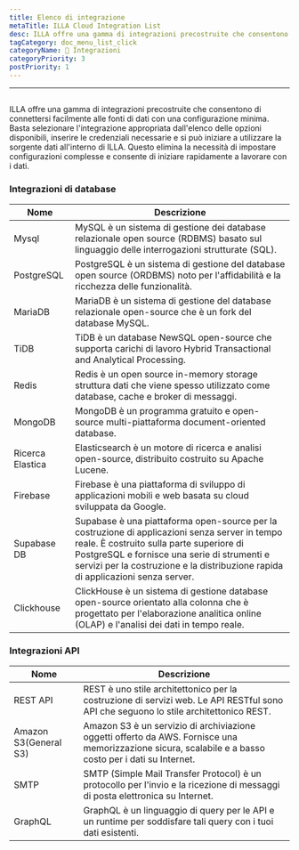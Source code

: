 ```yaml
---
title: Elenco di integrazione
metaTitle: ILLA Cloud Integration List
desc: ILLA offre una gamma di integrazioni precostruite che consentono di connettersi facilmente alle fonti di dati con una configurazione minima
tagCategory: doc_menu_list_click
categoryName: 🔨 Integrazioni
categoryPriority: 3
postPriority: 1
---
```


* * *

## <h2 hidden>Integration List</h2>

ILLA offre una gamma di integrazioni precostruite che consentono di connettersi facilmente alle fonti di dati con una configurazione minima. Basta selezionare l'integrazione appropriata dall'elenco delle opzioni disponibili, inserire le credenziali necessarie e si può iniziare a utilizzare la sorgente dati all'interno di ILLA. Questo elimina la necessità di impostare configurazioni complesse e consente di iniziare rapidamente a lavorare con i dati.

### Integrazioni di database

| Nome             | Descrizione                                                                                                                                                                                                                                                                   |
| ---------------- | ----------------------------------------------------------------------------------------------------------------------------------------------------------------------------------------------------------------------------------------------------------------------------- |
| Mysql            | MySQL è un sistema di gestione dei database relazionale open source (RDBMS) basato sul linguaggio delle interrogazioni strutturate (SQL).                                                                                                                                     |
| PostgreSQL       | PostgreSQL è un sistema di gestione del database open source (ORDBMS) noto per l'affidabilità e la ricchezza delle funzionalità.                                                                                                                                              |
| MariaDB          | MariaDB è un sistema di gestione del database relazionale open-source che è un fork del database MySQL.                                                                                                                                                                       |
| TiDB             | TiDB è un database NewSQL open-source che supporta carichi di lavoro Hybrid Transactional and Analytical Processing.                                                                                                                                                          |
| Redis            | Redis è un open source in-memory storage struttura dati che viene spesso utilizzato come database, cache e broker di messaggi.                                                                                                                                                |
| MongoDB          | MongoDB è un programma gratuito e open-source multi-piattaforma document-oriented database.                                                                                                                                                                                   |
| Ricerca Elastica | Elasticsearch è un motore di ricerca e analisi open-source, distribuito costruito su Apache Lucene.                                                                                                                                                                           |
| Firebase         | Firebase è una piattaforma di sviluppo di applicazioni mobili e web basata su cloud sviluppata da Google.                                                                                                                                                                     |
| Supabase DB      | Supabase è una piattaforma open-source per la costruzione di applicazioni senza server in tempo reale. È costruito sulla parte superiore di PostgreSQL e fornisce una serie di strumenti e servizi per la costruzione e la distribuzione rapida di applicazioni senza server. |
| Clickhouse       | ClickHouse è un sistema di gestione database open-source orientato alla colonna che è progettato per l'elaborazione analitica online (OLAP) e l'analisi dei dati in tempo reale.                                                                                              |

### Integrazioni API

| Nome                  | Descrizione                                                                                                                                            |
| --------------------- | ------------------------------------------------------------------------------------------------------------------------------------------------------ |
| REST API              | REST è uno stile architettonico per la costruzione di servizi web. Le API RESTful sono API che seguono lo stile architettonico REST.                   |
| Amazon S3(General S3) | Amazon S3 è un servizio di archiviazione oggetti offerto da AWS. Fornisce una memorizzazione sicura, scalabile e a basso costo per i dati su Internet. |
| SMTP                  | SMTP (Simple Mail Transfer Protocol) è un protocollo per l'invio e la ricezione di messaggi di posta elettronica su Internet.                          |
| GraphQL               | GraphQL è un linguaggio di query per le API e un runtime per soddisfare tali query con i tuoi dati esistenti.                                          |
